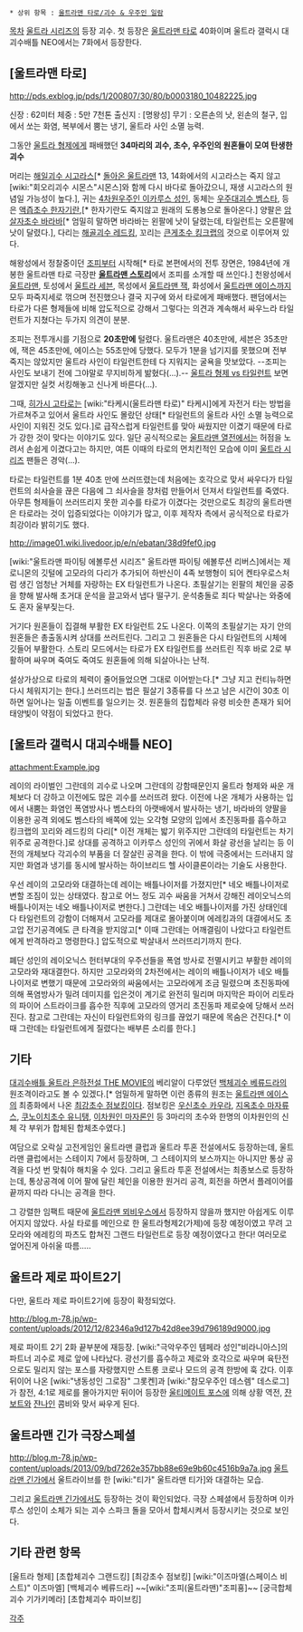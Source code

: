  * 상위 항목 : [[울트라맨 타로/괴수 & 우주인 일람]]

[[목차]]
[[울트라 시리즈]]의 등장 괴수. 첫 등장은 [[울트라맨 타로]] 40화이며 울트라 갤럭시 대괴수배틀 NEO에서는 7화에서 등장한다.

== [울트라맨 타로] ==

http://pds.exblog.jp/pds/1/200807/30/80/b0003180_10482225.jpg

신장 : 62미터
체중 : 5만 7천톤
출신지 : [명왕성]
무기 : 오른손의 낫, 왼손의 철구, 입에서 쏘는 화염, 복부에서 뿜는 냉기, 울트라 사인 소멸 능력.

그동안 [[울트라 형제]]에게 패배했던 '''34마리의 괴수, 초수, 우주인의 원혼들이 모여 탄생한 괴수'''

머리는 [[해일괴수 시고라스]][* [[돌아온 울트라맨]] 13, 14화에서의 시고라스는 죽지 않고 [wiki:"회오리괴수 시몬스"시몬스]와 함께 다시 바다로 돌아갔으니, 재생 시고라스의 원념일 가능성이 높다.], 귀는 [[4차원우주인 이카루스 성인]], 동체는 [[우주대괴수 벰스타]], 등은 [[액즙초수 한자기란]],[* 한자기란도 죽지않고 원래의 도롱뇽으로 돌아온다.] 양팔은 [[암살자초수 바라바]][* 엄밀히 말하면 바라바는 왼팔에 낫이 달렸는데, 타일런트는 오른팔에 낫이 달렸다.], 다리는 [[해골괴수 레드킹]], 꼬리는 [[큰게초수 킹크랩]]의 것으로 이루어져 있다.

해왕성에서 정찰중이던 [[조피]]부터 시작해[* 타로 본편에서의 전투 장면은, 1984년에 개봉한 울트라맨 타로 극장판 '''[[울트라맨 스토리]]'''에서 조피를 소개할 때 쓰인다.] 천왕성에서 [[울트라맨]], 토성에서 [[울트라 세븐]], 목성에서 [[울트라맨 잭]], 화성에서 [[울트라맨 에이스]]까지 모두 파죽지세로 꺾으며 전진했으나 결국 지구에 와서 타로에게 패배했다. 팬덤에서는 타로가 다른 형제들에 비해 압도적으로 강해서 그렇다는 의견과 계속해서 싸우느라 타일런트가 지쳤다는 두가지 의견이 분분.

조피는 전투개시를 기점으로 '''20초만에''' 털렸다. 울트라맨은 40초만에, 세븐은 35초만에, 잭은 45초만에, 에이스는 55초만에 당했다. 모두가 1분을 넘기지를 못했으며 전부 죽지는 않았지만 울트라 사인이 타일런트한테 다 지워지는 굴욕을 맛보았다. --조피는 사인도 보내기 전에 그야말로 무지비하게 밞혔다(...).-- [http://youtu.be/_acvlhqRnGA 울트라 형제 vs 타일런트] 보면 알겠지만 실컷 서킹해놓고 신나게 바른다(...).

그때, [[히가시 고타로]]는 [wiki:"타케시(울트라맨 타로)" 타케시]에게 자전거 타는 방법을 가르쳐주고 있어서 울트라 사인도 몰랐던 상태[* 타일런트의 울트라 사인 소멸 능력으로 사인이 지워진 것도 있다.]로 급작스럽게 타일런트를 맞아 싸웠지만 이겼기 때문에 타로가 강한 것이 맞다는 이야기도 있다. 일단 공식적으로는 [[울트라맨 열전]]에서는 허점을 노려서 손쉽게 이겼다고는 하지만, 여튼 이때의 타로의 먼치킨적인 모습에 이미 [[울트라 시리즈]] 팬들은 경악(...).

타로는 타일런트를 1분 40초 만에 쓰러뜨렸는데 처음에는 호각으로 맞서 싸우다가 타일런트의 쇠사슬을 끊은 다음에 그 쇠사슬을 창처럼 만들어서 던져서 타일런트를 죽였다. 아무튼 형제들이 쓰러뜨리지 못한 괴수를 타로가 이겼다는 것만으로도 최강의 울트라맨은 타로라는 것이 입증되었다는 이야기가 많고, 이후 제작자 측에서 공식적으로 타로가 최강이라 밝히기도 했다. 

http://image01.wiki.livedoor.jp/e/n/ebatan/38d9fef0.jpg

[wiki:"울트라맨 파이팅 에볼루션 시리즈" 울트라맨 파이팅 에볼루션 리버스]에서는 제로니몬의 깃털에 고모라의 다리가 추가되어 하반신이 4족 보행형이 되어 켄타우로스처럼 생긴 엄청난 거체를 자랑하는 EX 타일런트가 나온다. 초필살기는 왼팔의 체인을 공중을 향해 발사해 초거대 운석을 끌고와서 냅다 떨구기. 운석충돌로 죄다 박살나는 와중에도 혼자 울부짖는다.

거기다 원혼들이 집결해 부활한 EX 타일런트 2도 나온다. 이쪽의 초필살기는 자기 안의 원혼들은 총출동시켜 상대를 쓰러트린다. 그리고 그 원혼들은 다시 타일런트의 시체에 깃들어 부활한다. 스토리 모드에서는 타로가 EX 타일런트를 쓰러트린 직후 바로 2로 부활하며 싸우며 죽여도 죽여도 원혼들에 의해 되살아나는 난적. 

설상가상으로 타로의 체력이 줄어들었으면 그대로 이어받는다.[* 그냥 지고 컨티뉴하면 다시 체워지기는 한다.] 쓰러뜨리는 법은 필살기 3종류를 다 쓰고 남은 시간이 30초 이하면 일어나는 일출 이벤트를 일으키는 것. 원혼들의 집합체라 유령 비슷한 존재가 되어 태양빛이 약점이 되었다고 한다.

== [울트라 갤럭시 대괴수배틀 NEO] ==

attachment:Example.jpg

레이의 라이벌인 그란데의 괴수로 나오며 그란데의 강함때문인지 울트라 형제와 싸운 개체보다 더 강하고 이전에도 많은 괴수를 쓰러뜨려 왔다. 이전에 나온 개체가 사용하는 입에서 내뿜는 화염인 폭염방사나 벰스타의 아랫배에서 발사하는 냉기, 바라바의 양팔을 이용한 공격 외에도 벰스타의 배쪽에 있는 오각형 모양의 입에서 초진동파를 흡수하고 킹크랩의 꼬리와 레드킹의 다리[* 이전 개체는 밟기 위주지만 그란데의 타일런트는 차기 위주로 공격한다.]로 상대를 공격하고 이카루스 성인의 귀에서 화살 광선을 날리는 등 이전의 개체보다 각괴수의 부품을 더 잘살린 공격을 한다. 이 밖에 극중에서는 드러내지 않지만 화염과 냉기를 동시에 발사하는 하이브리드 헬 사이클론이라는 기술도 사용한다. 

우선 레이의 고모라와 대결하는데 레이는 배틀나이저를 가졌지만[* 네오 배틀나이저로 변할 조짐이 있는 상태였다. 참고로 어느 정도 괴수 싸움을 거쳐서 강해진 레이오닉스의 배틀나이저는 네오 배틀나이저로 변한다.] 그란데는 네오 배틀나이저를 가진 상태인데다 타일런트의 강함이 더해져서 고모라를 제대로 몰아붙이며 에레킹과의 대결에서도 초고압 전기공격에도 큰 타격을 받지않고[* 이때 그란데는 어깨결림이 나았다고 타일런트에게 반격하라고 명령한다.] 압도적으로 박살내서 쓰러뜨리기까지 한다. 

폐단 성인의 레이오닉스 헌터부대의 우주선들을 폭염 방사로 전멸시키고 부활한 레이의 고모라와 재대결한다. 하지만 고모라와의 2차전에서는 레이의 배틀나이저가 네오 배틀나이저로 변했기 때문에 고모라와의 싸움에서는 고모라에게 조금 밀렸으며 초진동파에 의해 폭염방사가 밀려 데미지를 입은것이 계기로 완전히 밀리며 마지막은 파이어 리토라의 파이어 스트라이크를 흡수한 직후에 고모라의 영거리 초진동파 제로슛에 당해서 쓰러진다. 참고로 그란데는 자신이 타일런트와의 링크를 끊었기 때문에 목숨은 건진다.[* 이때 그란데는 타일런트에게 질렸다는 배부른 소리를 한다.]

== 기타 ==

[[대괴수배틀 울트라 은하전설 THE MOVIE]]의 베리알이 다루었던 [[백체괴수 베류드라]]의 원조격이라고도 볼 수 있겠다.[* 엄밀하게 말하면 이런 종류의 원조는 [[울트라맨 에이스]]의 최종화에서 나온 [[최강초수 점보킹]]이다. 점보킹은 [[우신초수 카우라]], [[지옥초수 마자류스]], [[쿠노이치초수 유니탱]], [[이차원인 마자론인]] 등 3마리의 초수와 한명의 이차원인의 신체 각 부위가 합체된 합체초수였다.]

여담으로 오락실 고전게임인 울트라맨 클럽과 울트라 투혼 전설에서도 등장하는데, 울트라맨 클럽에서는 스테이지 7에서 등장하며, 그 스테이지의 보스까지는 아니지만 통상 공격을 다섯 번 맞춰야 해치울 수 있다. 그리고 울트라 투혼 전설에서는 최종보스로 등장하는데, 통상공격에 이어 팔에 달린 체인을 이용한 원거리 공격, 회전을 하면서 플레이어를 끝까지 따라 다니는 공격을 한다.

그 강렬한 임팩트 때문에 [[울트라맨 뫼비우스]]에서 등장하지 않을까 했지만 아쉽게도 이루어지지 않았다. 
사실 타로를 메인으로 한 울트라형제2(가제)에 등장 예정이였고 무려 고모라와 에레킹의 파츠도 합쳐진 그랜드 타일런트로 등장 예정이였다고 한다! 여러모로 엎어진게 아쉬울 따름.....

== 울트라 제로 파이트2기 ==

다만, 울트라 제로 파이트2기에 등장이 확정되었다.

http://blog.m-78.jp/wp-content/uploads/2012/12/82346a9d127b42d8ee39d796189d9000.jpg

제로 파이트 2기 2화 끝부분에 재등장. [wiki:"극악우주인 템페라 성인"비라니아스]의 파트너 괴수로 제로 앞에 나타났다. 광선기를 흡수하고 제로와 호각으로 싸우며 육탄전으로도 밀리지 않는 포스를 자랑했지만 스트롱 코로나 모드의 공격 한방에 훅 갔다. 이후 뒤이어 나온 [wiki:"냉동성인 그로잠" 그롯켄]과 [wiki:"참모우주인 데스렘" 데스로그]가 참전, 4:1로 제로를 몰아가지만 뒤이어 등장한 [[울티메이트 포스]]에 의해 상황 역전, [[쟌보트]]와 [[쟌나인]] 콤비와 맞서 싸우게 된다.

== 울트라맨 긴가 극장스페셜 ==

http://blog.m-78.jp/wp-content/uploads/2013/09/bd7262e357bb88e69e9b60c4516b9a7a.jpg
[[울트라맨 긴가]]에서 울트라이브를 한 [wiki:"티가" 울트라맨 티가]와 대결하는 모습.

그리고 [[울트라맨 긴가]]에서도 등장하는 것이 확인되었다. 극장 스페셜에서 등장하며 이카루스 성인이 소체가 되는 괴수 스파크 돌을 모아서 합체시켜서 등장시키는 것으로 보인다.

== 기타 관련 항목 ==
[울트라 형제]
[초합체괴수 그랜드킹]
[최강초수 점보킹]
[wiki:"이즈마엘(스페이스 비스트)" 이즈마엘]
[백체괴수 베류드라]
~~[wiki:"조피(울트라맨)"조피횽]~~
[궁극합체괴수 기가키메라]
[초합체괴수 파이브킹]

[[각주]]
